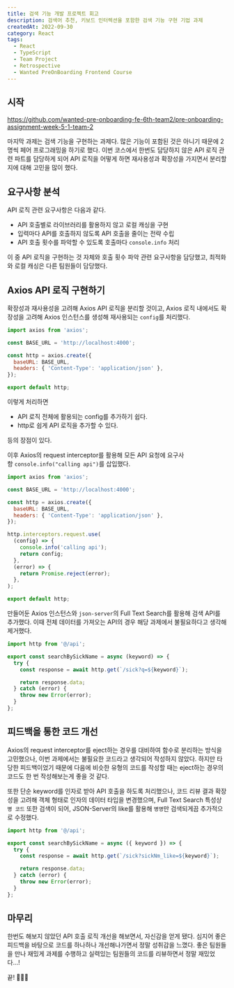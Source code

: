 ---
title: 검색 기능 개발 프로젝트 회고
description: 검색어 추천, 키보드 인터렉션을 포함한 검색 기능 구현 기업 과제
createdAt: 2022-09-30
category: React
tags:
  - React
  - TypeScript
  - Team Project
  - Retrospective
  - Wanted PreOnBoarding Frontend Course
---

## 시작

https://github.com/wanted-pre-onboarding-fe-6th-team2/pre-onboarding-assignment-week-5-1-team-2

마지막 과제는 검색 기능을 구현하는 과제다. 많은 기능이 포함된 것은 아니기 때문에 2명씩 페어 프로그래밍을 하기로 했다. 이번 코스에서 한번도 담당하지 않은 API 로직 관련 파트를 담당하게 되어 API 로직을 어떻게 하면 재사용성과 확장성을 가지면서 분리할 지에 대해 고민을 많이 했다.

## 요구사항 분석

API 로직 관련 요구사항은 다음과 같다.

- API 호출별로 라이브러리를 활용하지 않고 로컬 캐싱을 구현
- 입력마다 API를 호출하지 않도록 API 호출을 줄이는 전략 수립
- API 호출 횟수를 파악할 수 있도록 호출마다 `console.info` 처리

이 중 API 로직을 구현하는 것 자체와 호출 횟수 파악 관련 요구사항을 담당했고, 최적화와 로컬 캐싱은 다른 팀원들이 담당했다.

## Axios API 로직 구현하기

확장성과 재사용성을 고려해 Axios API 로직을 분리할 것이고, Axios 로직 내에서도 확장성을 고려해 Axios 인스턴스를 생성해 재사용되는 `config`를 처리했다.

```jsx
import axios from 'axios';

const BASE_URL = 'http://localhost:4000';

const http = axios.create({
  baseURL: BASE_URL,
  headers: { 'Content-Type': 'application/json' },
});

export default http;
```

이렇게 처리하면

- API 로직 전체에 활용되는 config를 추가하기 쉽다.
- http로 쉽게 API 로직을 추가할 수 있다.

등의 장점이 있다.

이후 Axios의 request interceptor를 활용해 모든 API 요청에 요구사항 `console.info("calling api")`를 삽입했다.

```jsx
import axios from 'axios';

const BASE_URL = 'http://localhost:4000';

const http = axios.create({
  baseURL: BASE_URL,
  headers: { 'Content-Type': 'application/json' },
});

http.interceptors.request.use(
  (config) => {
    console.info('calling api');
    return config;
  },
  (error) => {
    return Promise.reject(error);
  },
);

export default http;
```

만들어둔 Axios 인스턴스와 `json-server`의 Full Text Search를 활용해 검색 API를 추가했다. 이때 전체 데이터를 가져오는 API의 경우 해당 과제에서 불필요하다고 생각해 제거했다.

```jsx
import http from '@/api';

export const searchBySickName = async (keyword) => {
  try {
    const response = await http.get(`/sick?q=${keyword}`);

    return response.data;
  } catch (error) {
    throw new Error(error);
  }
};
```

## 피드백을 통한 코드 개선

Axios의 request interceptor를 eject하는 경우를 대비하여 함수로 분리하는 방식을 고민했으나, 이번 과제에서는 불필요한 코드라고 생각되어 작성하지 않았다. 하지만 타당한 피드백이었기 때문에 다음에 비슷한 유형의 코드를 작성할 때는 eject하는 경우의 코드도 한 번 작성해보는게 좋을 것 같다.

또한 단순 keyword를 인자로 받아 API 호출을 하도록 처리했으나, 코드 리뷰 결과 확장성을 고려해 객체 형태로 인자의 데이터 타입을 변경했으며, Full Text Search 특성상 `병 코드` 또한 검색이 되어, JSON-Server의 like를 활용해 `병명`만 검색되게끔 추가적으로 수정했다.

```jsx
import http from '@/api';

export const searchBySickName = async ({ keyword }) => {
  try {
    const response = await http.get(`/sick?sickNm_like=${keyword}`);

    return response.data;
  } catch (error) {
    throw new Error(error);
  }
};
```

## 마무리

한번도 해보지 않았던 API 호출 로직 개선을 해보면서, 자신감을 얻게 됐다. 심지어 좋은 피드백을 바탕으로 코드를 하나하나 개선해나가면서 정말 성취감을 느꼈다. 좋은 팀원들을 만나 재밌게 과제를 수행하고 실력있는 팀원들의 코드를 리뷰하면서 정말 재밌었다…!

끝! 🙋🏻‍♂️
